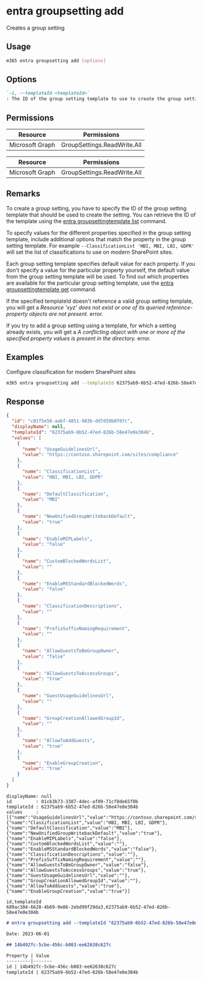 
# entra groupsetting add

Creates a group setting

## Usage

```sh
m365 entra groupsetting add [options]
```

## Options

```md definition-list
`-i, --templateId <templateId>`
: The ID of the group setting template to use to create the group setting
```

<Global />

## Permissions

<Tabs>
  <TabItem value="Delegated">

  | Resource        | Permissions                 |
  |-----------------|-----------------------------|
  | Microsoft Graph | GroupSettings.ReadWrite.All |

  </TabItem>
  <TabItem value="Application">

  | Resource        | Permissions                 |
  |-----------------|-----------------------------|
  | Microsoft Graph | GroupSettings.ReadWrite.All |

  </TabItem>
</Tabs>

## Remarks

To create a group setting, you have to specify the ID of the group setting template that should be used to create the setting. You can retrieve the ID of the template using the [entra groupsettingtemplate list](../groupsettingtemplate/groupsettingtemplate-list.mdx) command.

To specify values for the different properties specified in the group setting template, include additional options that match the property in the group setting template. For example `--ClassificationList 'HBI, MBI, LBI, GDPR'` will set the list of classifications to use on modern SharePoint sites.

Each group setting template specifies default value for each property. If you don't specify a value for the particular property yourself, the default value from the group setting template will be used. To find out which properties are available for the particular group setting template, use the [entra groupsettingtemplate get](../groupsettingtemplate/groupsettingtemplate-get.mdx) command.

If the specified templateId doesn't reference a valid group setting template, you will get a _Resource 'xyz' does not exist or one of its queried reference-property objects are not present._ error.

If you try to add a group setting using a template, for which a setting already exists, you will get a _A conflicting object with one or more of the specified property values is present in the directory._ error.

## Examples

Configure classification for modern SharePoint sites

```sh
m365 entra groupsetting add --templateId 62375ab9-6b52-47ed-826b-58e47e0e304b --UsageGuidelinesUrl https://contoso.sharepoint.com/sites/compliance --ClassificationList 'HBI, MBI, LBI, GDPR' --DefaultClassification MBI
```

## Response

<Tabs>
  <TabItem value="JSON">

  ```json
  {
    "id": "c01f5e50-aabf-4851-983b-dd7d59b8f07c",
    "displayName": null,
    "templateId": "62375ab9-6b52-47ed-826b-58e47e0e304b",
    "values": [
      {
        "name": "UsageGuidelinesUrl",
        "value": "https://contoso.sharepoint.com/sites/compliance"
      },
      {
        "name": "ClassificationList",
        "value": "HBI, MBI, LBI, GDPR"
      },
      {
        "name": "DefaultClassification",
        "value": "MBI"
      },
      {
        "name": "NewUnifiedGroupWritebackDefault",
        "value": "true"
      },
      {
        "name": "EnableMIPLabels",
        "value": "false"
      },
      {
        "name": "CustomBlockedWordsList",
        "value": ""
      },
      {
        "name": "EnableMSStandardBlockedWords",
        "value": "false"
      },
      {
        "name": "ClassificationDescriptions",
        "value": ""
      },
      {
        "name": "PrefixSuffixNamingRequirement",
        "value": ""
      },
      {
        "name": "AllowGuestsToBeGroupOwner",
        "value": "false"
      },
      {
        "name": "AllowGuestsToAccessGroups",
        "value": "true"
      },
      {
        "name": "GuestUsageGuidelinesUrl",
        "value": ""
      },
      {
        "name": "GroupCreationAllowedGroupId",
        "value": ""
      },
      {
        "name": "AllowToAddGuests",
        "value": "true"
      },
      {
        "name": "EnableGroupCreation",
        "value": "true"
      }
    ]
  }
  ```

  </TabItem>
  <TabItem value="Text">

  ```text
  displayName: null
  id         : 01cb3b73-3387-4dec-af09-71cf0de65f0b
  templateId : 62375ab9-6b52-47ed-826b-58e47e0e304b
  values     : [{"name":"UsageGuidelinesUrl","value":"https://contoso.sharepoint.com/sites/compliance"},{"name":"ClassificationList","value":"HBI, MBI, LBI, GDPR"},{"name":"DefaultClassification","value":"MBI"},{"name":"NewUnifiedGroupWritebackDefault","value":"true"},{"name":"EnableMIPLabels","value":"false"},{"name":"CustomBlockedWordsList","value":""},{"name":"EnableMSStandardBlockedWords","value":"false"},{"name":"ClassificationDescriptions","value":""},{"name":"PrefixSuffixNamingRequirement","value":""},{"name":"AllowGuestsToBeGroupOwner","value":"false"},{"name":"AllowGuestsToAccessGroups","value":"true"},{"name":"GuestUsageGuidelinesUrl","value":""},{"name":"GroupCreationAllowedGroupId","value":""},{"name":"AllowToAddGuests","value":"true"},{"name":"EnableGroupCreation","value":"true"}]
  ```

  </TabItem>
  <TabItem value="CSV">

  ```csv
  id,templateId
  689ac304-6628-4b69-9e86-2ebd99f29da3,62375ab9-6b52-47ed-826b-58e47e0e304b
  ```

  </TabItem>
  <TabItem value="Markdown">

  ```md
  # entra groupsetting add --templateId "62375ab9-6b52-47ed-826b-58e47e0e304b" --UsageGuidelinesUrl "https://contoso.sharepoint.com/sites/compliance" --ClassificationList "HBI, MBI, LBI, GDPR" --DefaultClassification "MBI"

  Date: 2023-06-01

  ## 14b492fc-5cbe-456c-b083-ee62638c627c

  Property | Value
  ---------|-------
  id | 14b492fc-5cbe-456c-b083-ee62638c627c
  templateId | 62375ab9-6b52-47ed-826b-58e47e0e304b
  ```

  </TabItem>
</Tabs>